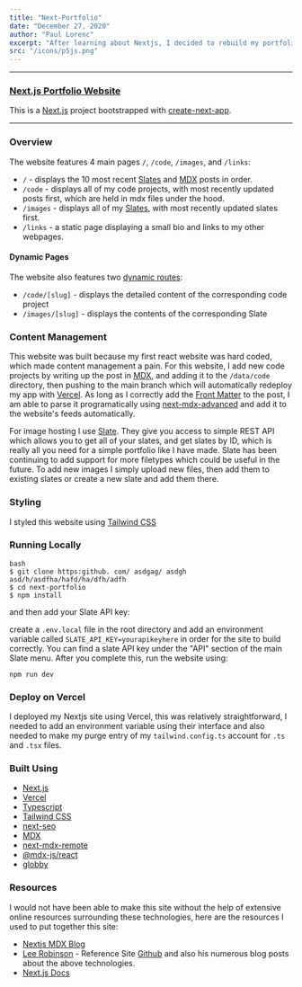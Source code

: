 ```yaml
---
title: "Next-Portfolio"
date: "December 27, 2020"
author: "Paul Lorenc"
excerpt: "After learning about Nextjs, I decided to rebuild my portfolio website using Nextjs, Typescript, and TailwindCSS"
src: "/icons/p5js.png"
---
```


---

### [Next.js Portfolio Website](https://paul-lorenc.com)

This is a [Next.js](https://nextjs.org/) project bootstrapped with [create-next-app](https://github.com/vercel/next.js/tree/canary/packages/create-next-app).

---

### Overview

The website features 4 main pages `/`, `/code`, `/images`, and `/links`:

- `/` - displays the 10 most recent [Slates](https://slate.host/lorenc) and [MDX](https://mdxjs.com/) posts in order.
- `/code` - displays all of my code projects, with most recently updated posts first, which are held in mdx files under the hood.
- `/images` - displays all of my [Slates](https://slate.host/lorenc), with most recently updated slates first.
- `/links` - a static page displaying a small bio and links to my other webpages.

#### Dynamic Pages

The website also features two [dynamic routes](https://nextjs.org/docs/routing/dynamic-routes):

- `/code/[slug]` - displays the detailed content of the corresponding code project
- `/images/[slug]` - displays the contents of the corresponding Slate

### Content Management

This website was built because my first react website was hard coded, which made content management a pain. For this website, I add new code projects by writing up the post in [MDX](https://mdxjs.com/), and adding it to the `/data/code` directory, then pushing to the main branch which will automatically redeploy my app with [Vercel](https://vercel.com/). As long as I correctly add the [Front Matter](https://jekyllrb.com/docs/front-matter/) to the post, I am able to parse it programatically using [next-mdx-advanced](https://github.com/hashicorp/next-mdx-enhanced) and add it to the website's feeds automatically.

For image hosting I use [Slate](slate.host). They give you access to simple REST API which allows you to get all of your slates, and get slates by ID, which is really all you need for a simple portfolio like I have made. Slate has been continuing to add support for more filetypes which could be useful in the future. To add new images I simply upload new files, then add them to existing slates or create a new slate and add them there.

### Styling

I styled this website using [Tailwind CSS](https://tailwindcss.com/)

### Running Locally

```
bash
$ git clone https:github. com/ asdgag/ asdgh asd/h/asdfha/hafd/ha/dfh/adfh
$ cd next-portfolio
$ npm install
```

and then add your Slate API key:

create a `.env.local` file in the root directory and add an environment variable called `SLATE_API_KEY=yourapikeyhere` in order for the site to build correctly. You can find a slate API key under the "API" section of the main Slate menu. After you complete this, run the website using:

```
npm run dev
```

### Deploy on Vercel

I deployed my Nextjs site using Vercel, this was relatively straightforward, I needed to add an environment variable using their interface and also needed to make my purge entry of my `tailwind.config.ts` account for `.ts` and `.tsx` files.

### Built Using

- [Next.js](https://nextjs.org/)
- [Vercel](https://vercel.com/)
- [Typescript](https://www.typescriptlang.org/)
- [Tailwind CSS](https://tailwindcss.com/)
- [next-seo](https://github.com/garmeeh/next-seo)
- [MDX](https://mdxjs.com/)
- [next-mdx-remote](https://github.com/hashicorp/next-mdx-remote)
- [@mdx-js/react](https://www.npmjs.com/package/@mdx-js/react)
- [globby](https://www.npmjs.com/package/globby)

### Resources

I would not have been able to make this site without the help of extensive online resources surrounding these technologies, here are the resources I used to put together this site:

- [Nextjs MDX Blog](https://dev.to/jashnm/making-mdx-blog-with-next-js-part-1-1c0j)
- [Lee Robinson](leerob.io) - Reference Site [Github](https://github.com/leerob/leerob.io) and also his numerous blog posts about the above technologies.
- [Next.js Docs](https://nextjs.org/docs/basic-features/pages)

